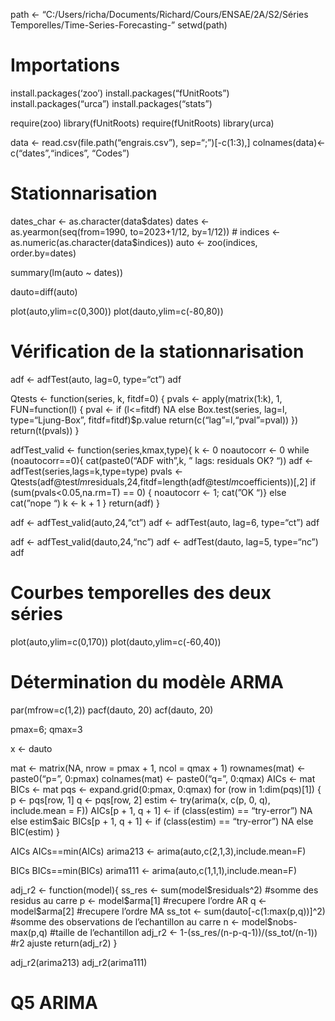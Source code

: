 path <- "C:/Users/richa/Documents/Richard/Cours/ENSAE/2A/S2/Séries Temporelles/Time-Series-Forecasting-"
setwd(path)

# Importations ####

install.packages('zoo')
install.packages("fUnitRoots")
install.packages("urca")
install.packages("stats")

require(zoo)
library(fUnitRoots)
require(fUnitRoots) 
library(urca)

data <- read.csv(file.path("engrais.csv"), sep=";")[-c(1:3),]
colnames(data)<- c("dates","indices", "Codes")

# Stationnarisation ####
dates_char <- as.character(data$dates)
dates <- as.yearmon(seq(from=1990, to=2023+1/12, by=1/12)) #
indices <- as.numeric(as.character(data$indices))
auto <- zoo(indices, order.by=dates)

summary(lm(auto ~ dates))

dauto=diff(auto)

plot(auto,ylim=c(0,300))
plot(dauto,ylim=c(-80,80))

# Vérification de la stationnarisation ####
adf <- adfTest(auto, lag=0, type="ct")
adf

Qtests <- function(series, k, fitdf=0) {
pvals <- apply(matrix(1:k), 1, FUN=function(l) {
pval <- if (l<=fitdf) NA else Box.test(series, lag=l, type="Ljung-Box", fitdf=fitdf)$p.value
return(c("lag"=l,"pval"=pval))
})
return(t(pvals))
}

adfTest_valid <- function(series,kmax,type){
k <- 0
noautocorr <- 0
while (noautocorr==0){
cat(paste0("ADF with ",k, " lags: residuals OK? "))
adf <- adfTest(series,lags=k,type=type)
pvals <- Qtests(adf@test$lm$residuals,24,fitdf=length(adf@test$lm$coefficients))[,2]
if (sum(pvals<0.05,na.rm=T) == 0) {
noautocorr <- 1; cat("OK \n")}
else cat("nope \n")
k <- k + 1
}
return(adf)
}


adf <- adfTest_valid(auto,24,"ct")
adf <- adfTest(auto, lag=6, type="ct")
adf


adf <- adfTest_valid(dauto,24,"nc")
adf <- adfTest(dauto, lag=5, type="nc")
adf


# Courbes temporelles des deux séries ####
plot(auto,ylim=c(0,170))
plot(dauto,ylim=c(-60,40))


# Détermination du modèle ARMA ####
par(mfrow=c(1,2))
pacf(dauto, 20)
acf(dauto, 20)

pmax=6; qmax=3

x <- dauto

mat <- matrix(NA, nrow = pmax + 1, ncol = qmax + 1)
rownames(mat) <- paste0("p=", 0:pmax)
colnames(mat) <- paste0("q=", 0:qmax)
AICs <- mat
BICs <- mat
pqs <- expand.grid(0:pmax, 0:qmax)
for (row in 1:dim(pqs)[1]) {
  p <- pqs[row, 1] 
  q <- pqs[row, 2] 
  estim <- try(arima(x, c(p, 0, q), include.mean = F))
  AICs[p + 1, q + 1] <- if (class(estim) == "try-error") NA else estim$aic
  BICs[p + 1, q + 1] <- if (class(estim) == "try-error") NA else BIC(estim)
}

AICs
AICs==min(AICs)
arima213 <- arima(auto,c(2,1,3),include.mean=F)

BICs
BICs==min(BICs)
arima111 <- arima(auto,c(1,1,1),include.mean=F)

adj_r2 <- function(model){
ss_res <- sum(model$residuals^2) #somme des residus au carre
p <- model$arma[1] #recupere l’ordre AR
q <- model$arma[2] #recupere l’ordre MA
ss_tot <- sum(dauto[-c(1:max(p,q))]^2) #somme des observations de l’echantillon au carre
n <- model$nobs-max(p,q) #taille de l’echantillon
adj_r2 <- 1-(ss_res/(n-p-q-1))/(ss_tot/(n-1)) #r2 ajuste
return(adj_r2)
}

adj_r2(arima213)
adj_r2(arima111)

# Q5 ARIMA ###
